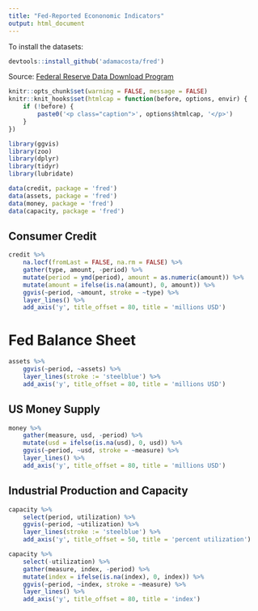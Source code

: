 ```yaml
---
title: "Fed-Reported Econonomic Indicators"
output: html_document
---
```


To install the datasets:

```r
devtools::install_github('adamacosta/fred')
```

Source: [Federal Reserve Data Download Program](http://www.federalreserve.gov/datadownload/)

```r
knitr::opts_chunk$set(warning = FALSE, message = FALSE)
knitr::knit_hooks$set(htmlcap = function(before, options, envir) {
    if (!before) {
        paste0('<p class="caption">', options$htmlcap, '</p>')
    }
})
```

```r
library(ggvis)
library(zoo)
library(dplyr)
library(tidyr)
library(lubridate)

data(credit, package = 'fred')
data(assets, package = 'fred')
data(money, package = 'fred')
data(capacity, package = 'fred')
```

## Consumer Credit

```r
credit %>%
    na.locf(fromLast = FALSE, na.rm = FALSE) %>%
    gather(type, amount, -period) %>%
    mutate(period = ymd(period), amount = as.numeric(amount)) %>%
    mutate(amount = ifelse(is.na(amount), 0, amount)) %>%
    ggvis(~period, ~amount, stroke = ~type) %>%
    layer_lines() %>%
    add_axis('y', title_offset = 80, title = 'millions USD')
```

# Fed Balance Sheet

```r
assets %>%
    ggvis(~period, ~assets) %>%
    layer_lines(stroke := 'steelblue') %>%
    add_axis('y', title_offset = 80, title = 'millions USD')
```

## US Money Supply

```r
money %>%
    gather(measure, usd, -period) %>%
    mutate(usd = ifelse(is.na(usd), 0, usd)) %>%
    ggvis(~period, ~usd, stroke = ~measure) %>%
    layer_lines() %>%
    add_axis('y', title_offset = 80, title = 'millions USD')
```

## Industrial Production and Capacity

```r
capacity %>%
    select(period, utilization) %>%
    ggvis(~period, ~utilization) %>%
    layer_lines(stroke := 'steelblue') %>%
    add_axis('y', title_offset = 50, title = 'percent utilization')
```

```r
capacity %>%
    select(-utilization) %>%
    gather(measure, index, -period) %>%
    mutate(index = ifelse(is.na(index), 0, index)) %>%
    ggvis(~period, ~index, stroke = ~measure) %>%
    layer_lines() %>%
    add_axis('y', title_offset = 80, title = 'index')
```
